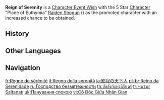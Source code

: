 {{Wish Series Infobox
|character = Raiden Shogun
|type      = Character Event Wishes
}}
'''Reign of Serenity''' is a [[Character Event Wish]] with the 5 Star [[Character]] "Plane of Euthymia" [[Raiden Shogun]] ({{Electro}}) as the promoted character with an increased chance to be obtained.

==History==
{{Wish History Table}}

==Other Languages==
{{Other Languages
|en      = Reign of Serenity
|zhs     = 影寂天下人
|zhs_rm  = Yǐngjì Tiānxiàrén
|zht     = 影寂天下人
|zht_rm  = Yǐngjì Tiānxiàrén
|zh_tl   = Ruler With a Lonely Shadow
|ja      = 影寂の天下人
|ja_rm   = Eijaku no Tenkabito{{Assumed}}
|ja_tl   = Ruler With a Lonely Shadow
|ko      = {{tt|정토|淨土}} 좇는 {{tt|천하인|天下人}}
|ko_rm   = Jeongto Jonneun Cheonha'in
|ko_tl   = Ruler Seeking {{w|Pure land|Pure Land}}
|ko_note = The term for {{Lang|"Pure Land"|ko={{tt|정토|淨土}}|ko_rm=jeongto}} is also used in the Korean name of {{Lang|[[Plane of Euthymia]]|ko={{tt|일심정토|一心淨土}}|ko_rm=Ilsim Jeongto}}. "Pure Land" by itself has sometimes been localized in English as "eternal paradise."
|es      = Reino de la serenidad
|es_tl   = Kingdom of Serenity
|fr      = Règne de sérénité
|fr_tl   = Reign of Serenity
|ru      = Господство безмятежности
|ru_tl   = Reign of Serenity
|th      = บัลลังก์แห่งนิรันดร์
|th_rm   = Banlang haeng niranda
|th_tl   = Throne of Eternity
|vi      = {{tt|Cô Độc|孤獨}} Giữa {{tt|Nhân Gian|人間}}
|vi_tl   = Lonely Amidst the Realm
|de      = Im Schatten der Welt
|de_tl   = In the Shadow of the World
|id      = Sang Penguasa Tunggal
|id_tl   = A Single Ruler
|pt      = Reino da Serenidade
|pt_tl   = Reign of Serenity
|tr      = Huzur Saltanatı
|tr_tl   = Reign of Serenity
|it      = Regno della serenità
|it_tl   = Reign of Serenity
}}

==Navigation==
{{Wish Navbox}}

[[fr:Règne de sérénité]]
[[it:Regno della serenità]]
[[ja:影寂の天下人]]
[[pt-br:Reino da Serenidade]]
[[ru:Господство безмятежности]]
[[th:บัลลังก์แห่งนิรันดร์]]
[[tr:Huzur Saltanatı]]
[[uk:Панування спокою]]
[[vi:Cô Độc Giữa Nhân Gian]]